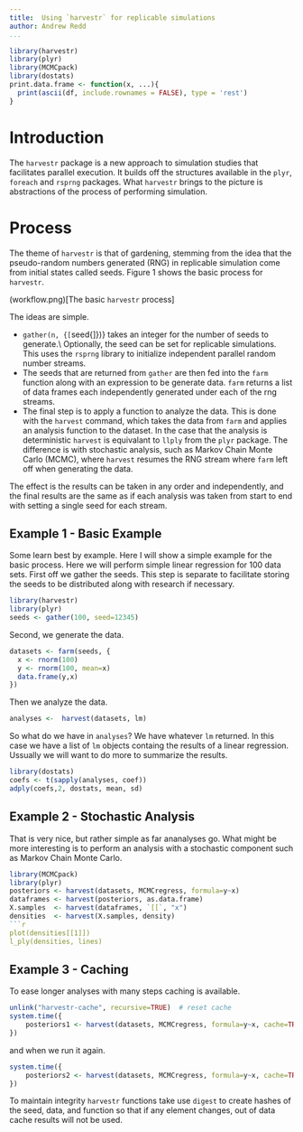 ```yaml
---
title:  Using `harvestr` for replicable simulations
author: Andrew Redd
...
```


<!--
\VignetteEngine{knitr::knitr}
-->

```r
library(harvestr)
library(plyr)
library(MCMCpack)
library(dostats)
print.data.frame <- function(x, ...){
  print(ascii(df, include.rownames = FALSE), type = 'rest')
}
```

# Introduction

The `harvestr` package is a new approach to simulation studies
that facilitates parallel execution. It builds off the structures
available in the `plyr`, `foreach` and `rsprng`
packages. What `harvestr` brings to the picture is abstractions
of the process of performing simulation.

# Process

The theme of `harvestr` is that of gardening, stemming from the
idea that the pseudo-random numbers generated (RNG) in replicable
simulation come from initial states called seeds. Figure 1 shows the
basic process for `harvestr`.


(workflow.png)[The basic `harvestr` process]


The ideas are simple.

* `gather(n, {[`seed{]})} takes an integer for the number of
  seeds to generate.\\ Optionally, the seed can be set for replicable
  simulations. This uses the `rsprng` library to initialize
  independent parallel random number streams.
* The seeds that are returned from `gather` are then fed into the
  `farm` function along with an expression to be generate data.
  `farm` returns a list of data frames each independently
  generated under each of the rng streams.
* The final step is to apply a function to analyze the data. This is
  done with the `harvest` command, which takes the data from
  `farm` and applies an analysis function to the dataset. In the
  case that the analysis is deterministic `harvest` is equivalant
  to `llply` from the `plyr` package. The difference is
  with stochastic analysis, such as Markov Chain Monte Carlo (MCMC),
  where `harvest` resumes the RNG stream where `farm` left
  off when generating the data.

The effect is the results can be taken in any order and independently,
and the final results are the same as if each analysis was taken from
start to end with setting a single seed for each stream.

## Example 1 - Basic Example

Some learn best by example. Here I will show a simple example for the
basic process. Here we will perform simple linear regression for 100
data sets. First off we gather the seeds. This step is separate to
facilitate storing the seeds to be distributed along with research if
necessary.

```r
library(harvestr)
library(plyr)
seeds <- gather(100, seed=12345)
```

Second, we generate the data.

```r
datasets <- farm(seeds, {
  x <- rnorm(100)
  y <- rnorm(100, mean=x)
  data.frame(y,x)
})
```

Then we analyze the data.

```r
analyses <-  harvest(datasets, lm)
```

So what do we have in `analyses`? We have whatever `lm`
returned. In this case we have a list of `lm` objects containg
the results of a linear regression. Ussually we will want to do more to
summarize the results.

```r
library(dostats)
coefs <- t(sapply(analyses, coef))
adply(coefs,2, dostats, mean, sd)
```

## Example 2 - Stochastic Analysis

That is very nice, but rather simple as far ananalyses go. What might be
more interesting is to perform an analysis with a stochastic component such
as Markov Chain Monte Carlo.

```r
library(MCMCpack)
library(plyr)
posteriors <- harvest(datasets, MCMCregress, formula=y~x)
dataframes <- harvest(posteriors, as.data.frame)
X.samples  <- harvest(dataframes, `[[`, "x")
densities  <- harvest(X.samples, density)
```r
plot(densities[[1]])
l_ply(densities, lines)
```

## Example 3 - Caching

To ease longer analyses with many steps caching is available.

```r
unlink("harvestr-cache", recursive=TRUE)  # reset cache
system.time({
    posteriors1 <- harvest(datasets, MCMCregress, formula=y~x, cache=TRUE)
})
```

and when we run it again.

```r
system.time({
    posteriors2 <- harvest(datasets, MCMCregress, formula=y~x, cache=TRUE)
})
```


To maintain integrity `harvestr` functions take use
`digest` to create hashes of the seed, data, and function so that
if any element changes, out of data cache results will not be used.
